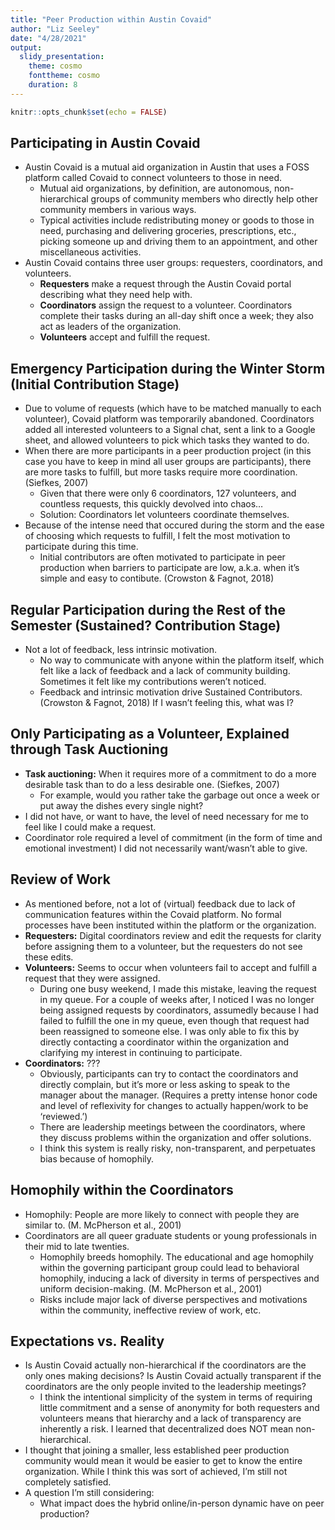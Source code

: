 ```yaml
---
title: "Peer Production within Austin Covaid"
author: "Liz Seeley"
date: "4/28/2021"
output:
  slidy_presentation:
    theme: cosmo
    fonttheme: cosmo
    duration: 8
---
```


```r
knitr::opts_chunk$set(echo = FALSE)
```

## Participating in Austin Covaid

- Austin Covaid is a mutual aid organization in Austin that uses a FOSS platform called Covaid to connect volunteers to those in need.  
    - Mutual aid organizations, by definition, are autonomous, non-hierarchical groups of community members who directly help other community members in various ways.  
    - Typical activities include redistributing money or goods to those in need, purchasing and delivering groceries, prescriptions, etc., picking someone up and driving them to an appointment, and other miscellaneous activities.
- Austin Covaid contains three user groups: requesters, coordinators, and volunteers.  
    - **Requesters** make a request through the Austin Covaid portal describing what they need help with.  
    - **Coordinators** assign the request to a volunteer. Coordinators complete their tasks during an all-day shift once a week; they also act as leaders of the organization.  
    - **Volunteers** accept and fulfill the request.  

## Emergency Participation during the Winter Storm (Initial Contribution Stage) 

- Due to volume of requests (which have to be matched manually to each volunteer), Covaid platform was temporarily abandoned. Coordinators added all interested volunteers to a Signal chat, sent a link to a Google sheet, and allowed volunteers to pick which tasks they wanted to do.  
- When there are more participants in a peer production project (in this case you have to keep in mind all user groups are participants), there are more tasks to fulfill, but more tasks require more coordination. (Siefkes, 2007)  
    - Given that there were only 6 coordinators, 127 volunteers, and countless requests, this quickly devolved into chaos...  
    - Solution: Coordinators let volunteers coordinate themselves.  
- Because of the intense need that occured during the storm and the ease of choosing which requests to fulfill, I felt the most motivation to participate during this time.  
    - Initial contributors are often motivated to participate in peer production when barriers to participate are low, a.k.a. when it's simple and easy to contibute. (Crowston & Fagnot, 2018)

## Regular Participation during the Rest of the Semester (Sustained? Contribution Stage)  {.bigger}
- Not a lot of feedback, less intrinsic motivation.  
    - No way to communicate with anyone within the platform itself, which felt like a lack of feedback and a lack of community building. Sometimes it felt like my contributions weren't noticed.  
    - Feedback and intrinsic motivation drive Sustained Contributors. (Crowston & Fagnot, 2018) If I wasn't feeling this, what was I?  

## Only Participating as a Volunteer, Explained through Task Auctioning {.bigger}

- **Task auctioning:** When it requires more of a commitment to do a more desirable task than to do a less desirable one. (Siefkes, 2007)  
    - For example, would you rather take the garbage out once a week or put away the dishes every single night?  
- I did not have, or want to have, the level of need necessary for me to feel like I could make a request.  
- Coordinator role required a level of commitment (in the form of time and emotional investment) I did not necessarily want/wasn't able to give.  

## Review of Work

- As mentioned before, not a lot of (virtual) feedback due to lack of communication features within the Covaid platform. No formal processes have been instituted within the platform or the organization.  
- **Requesters:** Digital coordinators review and edit the requests for clarity before assigning them to a volunteer, but the requesters do not see these edits.  
- **Volunteers:** Seems to occur when volunteers fail to accept and fulfill a request that they were assigned.  
    - During one busy weekend, I made this mistake, leaving the request in my queue. For a couple of weeks after, I noticed I was no longer being assigned requests by coordinators, assumedly because I had failed to fulfill the one in my queue, even though that request had been reassigned to someone else. I was only able to fix this by directly contacting a coordinator within the organization and clarifying my interest in continuing to participate.   
- **Coordinators:** ???
    - Obviously, participants can try to contact the coordinators and directly complain, but it's more or less asking to speak to the manager about the manager. (Requires a pretty intense honor code and level of reflexivity for changes to actually happen/work to be 'reviewed.') 
    - There are leadership meetings between the coordinators, where they discuss problems within the organization and offer solutions.  
    - I think this system is really risky, non-transparent, and perpetuates bias because of homophily.

## Homophily within the Coordinators {.bigger}
- Homophily: People are more likely to connect with people they are similar to. (M. McPherson et al., 2001)    
- Coordinators are all queer graduate students or young professionals in their mid to late twenties.  
    - Homophily breeds homophily. The educational and age homophily within the governing participant group could lead to behavioral homophily, inducing a lack of diversity in terms of perspectives and uniform decision-making. (M. McPherson et al., 2001)   
    - Risks include major lack of diverse perspectives and motivations within the community, ineffective review of work, etc.

## Expectations vs. Reality {.bigger}

- Is Austin Covaid actually non-hierarchical if the coordinators are the only ones making decisions? Is Austin Covaid actually transparent if the coordinators are the only people invited to the leadership meetings?  
    - I think the intentional simplicity of the system in terms of requiring little commitment and a sense of anonymity for both requesters and volunteers means that hierarchy and a lack of transparency are inherently a risk. I learned that decentralized does NOT mean non-hierarchical. 
- I thought that joining a smaller, less established peer production community would mean it would be easier to get to know the entire organization. While I think this was sort of achieved, I'm still not completely satisfied. 
- A question I'm still considering:  
    - What impact does the hybrid online/in-person dynamic have on peer production?  




